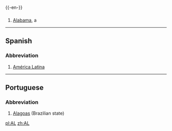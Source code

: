 {{-en-}}

==={{Abbreviation}}===
#[[Alabama]], a {{USstate}}
----
==Spanish==
===Abbreviation===
#[[América Latina]]
----
==Portuguese==
===Abbreviation===
#[[Alagoas]] (Brazilian state)

[[pl:AL]]
[[zh:AL]]
